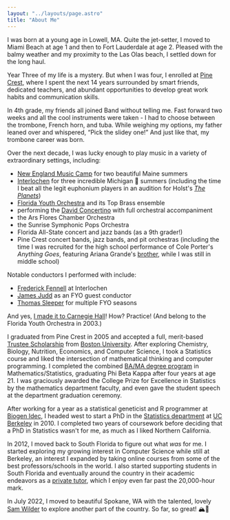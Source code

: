 ```yaml
---
layout: "../layouts/page.astro"
title: "About Me"
---
```


I was born at a young age in Lowell, MA. Quite the jet-setter, I moved to Miami Beach at age 1 and then to Fort Lauderdale at age 2. Pleased with the balmy weather and my proximity to the Las Olas beach, I settled down for the long haul.

Year Three of my life is a mystery. But when I was four, I enrolled at [Pine Crest](https://www.pinecrest.edu/), where I spent the next 14 years surrounded by smart friends, dedicated teachers, and abundant opportunities to develop great work habits and communication skills.

In 4th grade, my friends all joined Band without telling me. Fast forward two weeks and all the cool instruments were taken - I had to choose between the trombone, French horn, and tuba. While weighing my options, my father leaned over and whispered, “Pick the slidey one!” And just like that, my trombone career was born.

Over the next decade, I was lucky enough to play music in a variety of extraordinary settings, including:

- [New England Music Camp](https://snowpond.org/nemc/) for two beautiful Maine summers
- [Interlochen](http://www.interlochen.org/) for three incredible Michigan 🤚 summers (including the time I beat all the legit euphonium players in an audition for Holst's [_The Planets_](https://en.wikipedia.org/wiki/The_Planets))
- [Florida Youth Orchestra](https://www.floridayouthorchestra.org/) and its Top Brass ensemble
- performing the [David Concertino](<https://en.wikipedia.org/wiki/Trombone_Concertino_(David)>) with full orchestral accompaniment
- the Ars Flores Chamber Orchestra
- the Sunrise Symphonic Pops Orchestra
- Florida All-State concert and jazz bands (as a 9th grader!)
- Pine Crest concert bands, jazz bands, and pit orchestras (including the time I was recruited for the high school performance of Cole Porter's _Anything Goes_, featuring Ariana Grande's [brother](https://en.wikipedia.org/wiki/Frankie_Grande), while I was still in middle school)

Notable conductors I performed with include:

- [Frederick Fennell](https://en.wikipedia.org/wiki/Frederick_Fennell) at Interlochen
- [James Judd](https://en.wikipedia.org/wiki/James_Judd) as an FYO guest conductor
- [Thomas Sleeper](https://en.wikipedia.org/wiki/Thomas_Sleeper) for multiple FYO seasons

And yes, <a href="images/carnegie.jpeg" target="_blank">I made it to Carnegie Hall</a>! How? Practice! (And belong to the Florida Youth Orchestra in 2003.)

I graduated from Pine Crest in 2005 and accepted a full, merit-based [Trustee Scholarship](https://www.bu.edu/admissions/tuition-aid/scholarships-financial-aid/first-year-merit/trustee/) from [Boston University](https://www.bu.edu/). After exploring Chemistry, Biology, Nutrition, Economics, and Computer Science, I took a Statistics course and liked the intersection of mathematical thinking and computer programming. I completed the combined [BA/MA degree program](https://www.bu.edu/stat/undergraduate-program-information/bama-in-statistics/) in Mathematics/Statistics, graduating Phi Beta Kappa after four years at age 21. I was graciously awarded the College Prize for Excellence in Statistics by the mathematics department faculty, and even gave the student speech at the department graduation ceremony.

After working for a year as a statistical geneticist and R programmer at [Biogen Idec](https://www.biogen.com/), I headed west to start a PhD in the [Statistics department](http://statistics.berkeley.edu/) at [UC Berkeley](http://www.berkeley.edu/index.html) in 2010. I completed two years of coursework before deciding that a PhD in Statistics wasn't for me, as much as I liked Northern California.

In 2012, I moved back to South Florida to figure out what _was_ for me. I started exploring my growing interest in Computer Science while still at Berkeley, an interest I expanded by taking online courses from some of the best professors/schools in the world. I also started supporting students in South Florida and eventually around the country in their academic endeavors as a [private tutor](/tutor), which I enjoy even far past the 20,000-hour mark.

In July 2022, I moved to beautiful Spokane, WA with the talented, lovely [Sam Wilder](https://www.linkedin.com/in/samantha-lynn-wilder/) to explore another part of the country. So far, so great! 🏔️🌲

